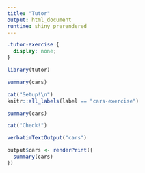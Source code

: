 ```yaml
---
title: "Tutor"
output: html_document
runtime: shiny_prerendered
---
```


```css
.tutor-exercise {
  display: none;
}
```


```r
library(tutor)
```

```r
summary(cars)
```





```r
cat("Setup!\n")
knitr::all_labels(label == "cars-exercise")
```

```r
summary(cars)
```



```r
cat("Check!")
```


```r
verbatimTextOutput("cars")
```

```r
output$cars <- renderPrint({
  summary(cars)
})
```



